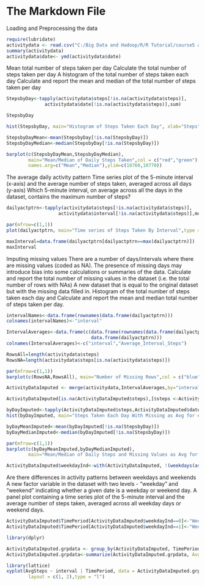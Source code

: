  The Markdown File
=================================================================================================
 Loading and Preprocessing the data
 
```{r echo = TRUE}
require(lubridate)
activitydata <- read.csv("C:/Big Data and Hadoop/R/R Tutorial/course5 assignments1/activity.csv", stringsAsFactors = FALSE)
summary(activitydata)
activitydata$date<- ymd(activitydata$date)
```

 Mean total number of steps taken per day
 Calculate the total number of steps taken per day
 A histogram of the total number of steps taken each day
 Calculate and report the mean and median of the total number of steps taken per day
 

```{r echo=TRUE}
StepsbyDay<-tapply(activitydata$steps[!is.na(activitydata$steps)],
              activitydata$date[!is.na(activitydata$steps)],sum)

StepsbyDay

hist(StepsbyDay, main="Histogram of Steps Taken Each Day", xlab="Steps")

StepsbyDayMean<-mean(StepsbyDay[!is.na(StepsbyDay)])
StepsbyDayMedian<-median(StepsbyDay[!is.na(StepsbyDay)])

barplot(c(StepsbyDayMean,StepsbyDayMedian), 
        main="Mean/Median of Daily Steps Taken",col = c("red","green"),
        names.arg=c("Mean","Median"),ylim=c(10760,10770))
```

The average daily activity pattern
Time series plot of the 5-minute interval (x-axis) and the average number of steps taken, averaged across all days (y-axis)
Which 5-minute interval, on average across all the days in the dataset, contains the maximum number of steps?

```{r echo=TRUE}
dailyactptrn<-tapply(activitydata$steps[!is.na(activitydata$steps)],
                   activitydata$interval[!is.na(activitydata$steps)],mean)

par(mfrow=c(1,1))
plot(dailyactptrn, main="Time series of Steps Taken By Interval",type = "l",col="red")

maxInterval=data.frame(dailyactptrn[dailyactptrn==max(dailyactptrn)])
maxInterval

```

Imputing missing values
There are a number of days/intervals where there are missing values (coded as NA). The presence of missing days may introduce bias into some calculations or summaries of the data.
Calculate and report the total number of missing values in the dataset (i.e. the total number of rows with NAs)
A new dataset that is equal to the original dataset but with the missing data filled in.
Histogram of the total number of steps taken each day and Calculate and report the mean and median total number of steps taken per day. 

```{r echo=TRUE}
intervalNames<-data.frame(rownames(data.frame(dailyactptrn)))
colnames(intervalNames)<-"interval"

IntervalAverages<-data.frame(c(data.frame(rownames(data.frame(dailyactptrn))),
                               data.frame(dailyactptrn)))
colnames(IntervalAverages)<-c("interval","Average_Interval_Steps")

RowsAll=length(activitydata$steps)
RowsNA=length(activitydata$steps[is.na(activitydata$steps)])

par(mfrow=c(1,1))
barplot(c(RowsNA,RowsAll), main="Number of Missing Rows",col = c("blue","grey"))

ActivityDataImputed <- merge(activitydata,IntervalAverages,by="interval")

ActivityDataImputed[is.na(ActivityDataImputed$steps),]$steps <-ActivityDataImputed[is.na(ActivityDataImputed$steps),]$Average_Interval_Steps

byDayImputed<-tapply(ActivityDataImputed$steps,ActivityDataImputed$date,sum)
hist(byDayImputed, main="Steps Taken Each Day With Missing as Avg for each Interval")

byDayMeanImputed<-mean(byDayImputed[!is.na(StepsbyDay)])
byDayMedianImputed<-median(byDayImputed[!is.na(StepsbyDay)])

par(mfrow=c(1,1))
barplot(c(byDayMeanImputed,byDayMedianImputed), 
        main="Mean/Median of Daily Steps and Missing Values as Avg for each Interval",col = c("blue", "green"))

ActivityDataImputed$weekdayInd<-with(ActivityDataImputed, !(weekdays(as.Date(ActivityDataImputed$date))=="Saturday" | weekdays(as.Date(ActivityDataImputed$date))=="Sunday")) 

```

Are there differences in activity patterns between weekdays and weekends
A new factor variable in the dataset with two levels - "weekday" and "weekend" indicating whether a given date is a weekday or weekend day.
A panel plot containing a time series plot of the 5-minute interval and the average number of steps taken, averaged across all weekday days or weekend days.

```{r echo=TRUE}
ActivityDataImputed$TimePeriod[ActivityDataImputed$weekdayInd==0]<-"Weekend"
ActivityDataImputed$TimePeriod[ActivityDataImputed$weekdayInd==1]<-"Weekday"

library(dplyr)

ActivityDataImputed.grpdata <- group_by(ActivityDataImputed, TimePeriod,interval)
ActivityDataImputed.grpdata<-summarize(ActivityDataImputed.grpdata, AvgSteps = mean(steps, na.rm = TRUE))

library(lattice)
xyplot(AvgSteps ~ interval | TimePeriod, data = ActivityDataImputed.grpdata, 
        layout = c(1, 2),type = "l")

```

